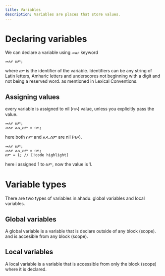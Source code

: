```yaml
---
title: Variables
description: Variables are places that store values.
---
```


# Declaring variables

We can declare a variable using `መለያ` keyword
```ahadu
መለያ ስም;
```

where `ስም` is the identifier of the variable. Identifiers can be any string of Latin letters, Amharic letters and underscores not beginning with a digit and not being a reserved word. as mentioned in <Link className="text-primary hover:text-off-blue transition-colors" href='/en/docs/the-language#lexical-conventions'>Lexical Conventions</Link>.

## Assigning values
every variable is assigned to nil (ባዶ) value, unless you explicitly pass the value.

```ahadu
መለያ ስም;
መለያ ሌላ_ስም = ባዶ;
```

here both ስም and ሌላ_ስም are nil (ባዶ).

```ahadu
መለያ ስም;
መለያ ሌላ_ስም = ባዶ;
ስም = 1; // [!code highlight]
```

here i assigned 1 to ስም, now the value is 1.

# Variable types

There are two types of variables in ahadu: global variables and local variables.

## Global variables

A global variable is a variable that is declare outside of any <Link className="text-primary hover:text-off-blue transition-colors" href='/en/docs/the-language/block-statements-and-grouping#block-statements'>block (scope)</Link>. and is accesible from any <Link className="text-primary hover:text-off-blue transition-colors" href='/en/docs/the-language/block-statements-and-grouping#block-statements'>block (scope)</Link>.

## Local variables

A local variable is a variable that is accessible from only the <Link className="text-primary hover:text-off-blue transition-colors" href='/en/docs/the-language/block-statements-and-grouping#block-statements'>block (scope)</Link> where it is declared.
